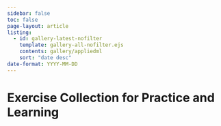 ```yaml
---
sidebar: false
toc: false
page-layout: article
listing:
  - id: gallery-latest-nofilter
    template: gallery-all-nofilter.ejs
    contents: gallery/appliedml
    sort: "date desc"
date-format: YYYY-MM-DD
---
```


# Exercise Collection for Practice and Learning

::: {#gallery-latest-nofilter}
:::
